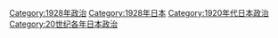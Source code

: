 [[Category:1928年政治|Category:1928年政治]]
[[Category:1928年日本|Category:1928年日本]]
[[Category:1920年代日本政治|Category:1920年代日本政治]]
[[Category:20世纪各年日本政治|Category:20世纪各年日本政治]]